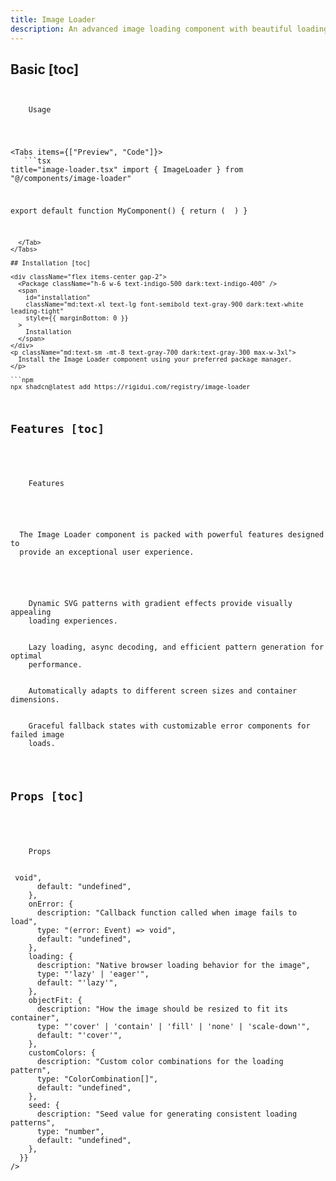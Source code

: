 ```yaml
---
title: Image Loader
description: An advanced image loading component with beautiful loading states, error handling, and performance optimizations.
---
```



## Basic [toc]

<div className="flex items-center gap-2">
  <Code className="h-6 w-6 text-indigo-500 dark:text-indigo-400" />
  <span
    id="usage"
    className="md:text-xl text-lg font-semibold text-gray-900 dark:text-white leading-tight"
    style={{ marginBottom: 0 }}
  >
    Usage
  </span>
</div>

<Tabs items={["Preview", "Code"]}>
  <Tab value="Preview">
    <ImageLoaderPreview />
  </Tab>
  <Tab value="Code">
    ```tsx title="image-loader.tsx"
import { ImageLoader } from "@/components/image-loader"

export default function MyComponent() {
  return (
    <ImageLoader
      src="https://example.com/image.jpg"
      alt="Description of the image"
      width={400}
      height={300}
    />
  )
}
```
  </Tab>
</Tabs>

## Installation [toc]

<div className="flex items-center gap-2">
  <Package className="h-6 w-6 text-indigo-500 dark:text-indigo-400" />
  <span
    id="installation"
    className="md:text-xl text-lg font-semibold text-gray-900 dark:text-white leading-tight"
    style={{ marginBottom: 0 }}
  >
    Installation
  </span>
</div>
<p className="md:text-sm -mt-8 text-gray-700 dark:text-gray-300 max-w-3xl">
  Install the Image Loader component using your preferred package manager.
</p>

```npm
npx shadcn@latest add https://rigidui.com/registry/image-loader
```

## Features [toc]

<div className="flex items-center gap-2">
  <ListTree className="h-6 w-6 text-indigo-500 dark:text-indigo-400" />
  <span
    id="features"
    className="md:text-xl text-lg font-semibold text-gray-900 dark:text-white leading-tight"
    style={{ marginBottom: 0 }}
  >
    Features
  </span>
</div>

<p className="md:text-sm mb-4! text-gray-700 dark:text-gray-300 max-w-3xl">
  The Image Loader component is packed with powerful features designed to
  provide an exceptional user experience.
</p>

<Cards>
  <Card title="Beautiful Loading States">
    Dynamic SVG patterns with gradient effects provide visually appealing
    loading experiences.
  </Card>
  <Card title="Optimized Performance">
    Lazy loading, async decoding, and efficient pattern generation for optimal
    performance.
  </Card>
  <Card title="Responsive Design">
    Automatically adapts to different screen sizes and container dimensions.
  </Card>
  <Card title="Error Handling">
    Graceful fallback states with customizable error components for failed image
    loads.
  </Card>
</Cards>

## Props [toc]

<div className="flex items-center gap-2 mt-4">
  <Zap className="h-6 w-6 text-indigo-500 dark:text-indigo-400" />
  <span
    id="props"
    className="md:text-xl text-lg font-semibold text-gray-900 dark:text-white leading-tight"
    style={{ marginBottom: 0 }}
  >
    Props
  </span>
</div>
<TypeTable
  type={{
    src: {
      description: "The source URL of the image to load",
      type: "string",
      required: true,
      default: "undefined",
    },
    alt: {
      description:
        "Alternative text for the image (required for accessibility)",
      type: "string",
      required: true,
      default: "undefined",
    },
    className: {
      description: "Additional class names for styling",
      type: "string",
      default: "''",
    },
    blurIntensity: {
      description: "CSS blur-sm filter intensity for the loading state",
      type: "string",
      default: "'blur(50px)'",
    },
    width: {
      description: "Width of the image container in pixels or CSS units",
      type: "number | string",
      default: "400",
    },
    height: {
      description: "Height of the image container in pixels or CSS units",
      type: "number | string",
      default: "300",
    },
    fallbackComponent: {
      description: "Custom component to display when image fails to load",
      type: "React.ReactNode",
      default: "undefined",
    },
    onLoad: {
      description: "Callback function called when image successfully loads",
      type: "() => void",
      default: "undefined",
    },
    onError: {
      description: "Callback function called when image fails to load",
      type: "(error: Event) => void",
      default: "undefined",
    },
    loading: {
      description: "Native browser loading behavior for the image",
      type: "'lazy' | 'eager'",
      default: "'lazy'",
    },
    objectFit: {
      description: "How the image should be resized to fit its container",
      type: "'cover' | 'contain' | 'fill' | 'none' | 'scale-down'",
      default: "'cover'",
    },
    customColors: {
      description: "Custom color combinations for the loading pattern",
      type: "ColorCombination[]",
      default: "undefined",
    },
    seed: {
      description: "Seed value for generating consistent loading patterns",
      type: "number",
      default: "undefined",
    },
  }}
/>
